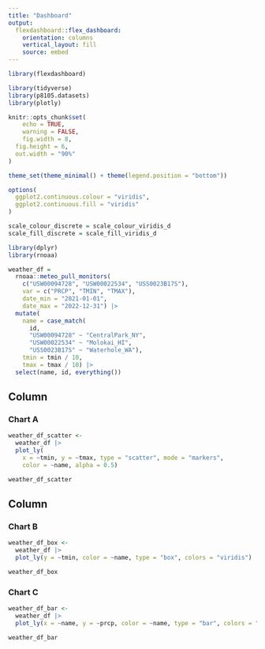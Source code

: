 ```yaml
---
title: "Dashboard"
output: 
  flexdashboard::flex_dashboard:
    orientation: columns
    vertical_layout: fill
    source: embed
---
```


```r
library(flexdashboard)

library(tidyverse)
library(p8105.datasets)
library(plotly)
```

```r
knitr::opts_chunk$set(
	echo = TRUE,
	warning = FALSE,
	fig.width = 8, 
  fig.height = 6,
  out.width = "90%"
)

theme_set(theme_minimal() + theme(legend.position = "bottom"))

options(
  ggplot2.continuous.colour = "viridis",
  ggplot2.continuous.fill = "viridis"
)

scale_colour_discrete = scale_colour_viridis_d
scale_fill_discrete = scale_fill_viridis_d
```

```r
library(dplyr)
library(rnoaa)
```

```r
weather_df = 
  rnoaa::meteo_pull_monitors(
    c("USW00094728", "USW00022534", "USS0023B17S"),
    var = c("PRCP", "TMIN", "TMAX"), 
    date_min = "2021-01-01",
    date_max = "2022-12-31") |>
  mutate(
    name = case_match(
      id, 
      "USW00094728" ~ "CentralPark_NY", 
      "USW00022534" ~ "Molokai_HI",
      "USS0023B17S" ~ "Waterhole_WA"),
    tmin = tmin / 10,
    tmax = tmax / 10) |>
  select(name, id, everything())
```




Column {data-width=650}
-----------------------------------------------------------------------

### Chart A

```r
weather_df_scatter <-
  weather_df |>
  plot_ly(
    x = ~tmin, y = ~tmax, type = "scatter", mode = "markers",
    color = ~name, alpha = 0.5)

weather_df_scatter
```

Column {data-width=350}
-----------------------------------------------------------------------

### Chart B

```r
weather_df_box <-
  weather_df |>
  plot_ly(y = ~tmin, color = ~name, type = "box", colors = "viridis") 

weather_df_box
```

### Chart C

```r
weather_df_bar <-
  weather_df |>
  plot_ly(x = ~name, y = ~prcp, color = ~name, type = "bar", colors = "viridis")

weather_df_bar
```

